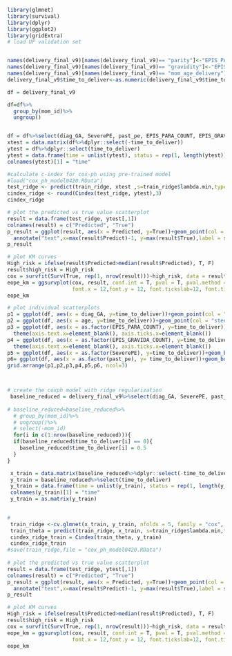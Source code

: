```r
library(glmnet)
library(survival)
library(dplyr)
library(ggplot2)
library(gridExtra)
# load UF validation set 


names(delivery_final_v9)[names(delivery_final_v9)== "parity"]<-"EPIS_PARA_COUNT"
names(delivery_final_v9)[names(delivery_final_v9)== "gravidity"]<-"EPIS_GRAVIDA_COUNT"
names(delivery_final_v9)[names(delivery_final_v9)== "mom_age_delivery"]<-"age"
delivery_final_v9$time_to_deliver<-as.numeric(delivery_final_v9$time_to_deliver)

df = delivery_final_v9

df=df%>%
  group_by(mom_id)%>%
  ungroup()


df = df%>%select(diag_GA, SeverePE, past_pe, EPIS_PARA_COUNT, EPIS_GRAVIDA_COUNT, age, time_to_deliver)
xtest = data.matrix(df%>%dplyr::select(-time_to_deliver))
ytest = df%>%dplyr::select(time_to_deliver)
ytest = data.frame(time = unlist(ytest), status = rep(1, length(ytest)))
colnames(ytest)[1] = "time"

#calculate c-index for cox-ph using pre-trained model
#load("cox_ph_model0420.RData")
test_ridge <- predict(train_ridge, xtest ,s=train_ridge$lambda.min,type='link')
cindex_ridge <- round(Cindex(test_ridge, ytest),3)
cindex_ridge

# plot the predicted vs true value scatterplot
result = data.frame(test_ridge, ytest[,1])
colnames(result) = c("Predicted", "True")
p_result = ggplot(result, aes(x = Predicted, y=True))+geom_point(col = "steelblue")+
  annotate("text",x=max(result$Predict)-1, y=max(result$True),label = sprintf("c-index:%f", cindex_ridge))
p_result

# plot KM curves
High_risk = ifelse(result$Predicted>median(result$Predicted), T, F)
result$high_risk = High_risk
cox = survfit(Surv(True, rep(1, nrow(result)))~high_risk, data = result)
eope_km = ggsurvplot(cox, result, conf.int = T, pval = T, pval.method = T, pval.size = 4, pval.coord = c(70, 0.7), pval.method.coord = c(70, 0.8),
                     font.x = 12,font.y = 12, font.tickslab=12, font.title = 9, font.legend = 12,xlab = NULL)
eope_km

# plot individual scatterplots
p1 = ggplot(df, aes(x = diag_GA, y=time_to_deliver))+geom_point(col = "steelblue", size = 0.5)
p2 = ggplot(df, aes(x = age, y=time_to_deliver))+geom_point(col = "steelblue", size = 0.5)
p3 = ggplot(df, aes(x = as.factor(EPIS_PARA_COUNT), y=time_to_deliver))+geom_violin(col = "steelblue")+
  theme(axis.text.x=element_blank(), axis.ticks.x=element_blank())
p4 = ggplot(df, aes(x = as.factor(EPIS_GRAVIDA_COUNT), y=time_to_deliver))+geom_violin(col = "steelblue")+
  theme(axis.text.x=element_blank(), axis.ticks.x=element_blank())
p5 = ggplot(df, aes(x = as.factor(SeverePE), y=time_to_deliver))+geom_boxplot(fill = "steelblue")
p6= ggplot(df, aes(x = as.factor(past_pe), y= time_to_deliver))+geom_boxplot(fill = "steelblue")
grid.arrange(p1,p2,p3,p4,p5,p6, ncol=3)



# create the coxph model with ridge regularization
 baseline_reduced = delivery_final_v9%>%select(diag_GA, SeverePE, past_pe, EPIS_PARA_COUNT, EPIS_GRAVIDA_COUNT, age, time_to_deliver)
 
# baseline_reduced=baseline_reduced%>%
  # group_by(mom_id)%>%
  # ungroup()%>%
  # select(-mom_id)
  for(i in c(1:nrow(baseline_reduced))){
  if(baseline_reduced$time_to_deliver[i] == 0){
    baseline_reduced$time_to_deliver[i] = 0.5
  }
}

 x_train = data.matrix(baseline_reduced%>%dplyr::select(-time_to_deliver))
 y_train = baseline_reduced%>%select(time_to_deliver)
 y_train = data.frame(time = unlist(y_train), status = rep(1, length(y_train)))
 colnames(y_train)[1] = "time"
 y_train = as.matrix(y_train)
 

# 
 train_ridge <-cv.glmnet(x_train, y_train, nfolds = 5, family = "cox", alpha = 0)
 train_theta = predict(train_ridge, x_train, s=train_ridge$lambda.min,type='link')
 cindex_ridge_train = Cindex(train_theta, y_train)
 cindex_ridge_train
#save(train_ridge,file = "cox_ph_model0420.RData")
 
# plot the predicted vs true value scatterplot
result = data.frame(test_ridge, ytest[,1])
colnames(result) = c("Predicted", "True")
p_result = ggplot(result, aes(x = Predicted, y=True))+geom_point(col = "steelblue")+
  annotate("text",x=max(result$Predict)-1, y=max(result$True),label = sprintf("c-index:%f", cindex_ridge))
p_result

# plot KM curves
High_risk = ifelse(result$Predicted>median(result$Predicted), T, F)
result$high_risk = High_risk
cox = survfit(Surv(True, rep(1, nrow(result)))~high_risk, data = result)
eope_km = ggsurvplot(cox, result, conf.int = T, pval = T, pval.method = T, pval.size = 4, pval.coord = c(70, 0.7), pval.method.coord = c(70, 0.8),
                     font.x = 12,font.y = 12, font.tickslab=12, font.title = 9, font.legend = 12,xlab = NULL)
eope_km

```
